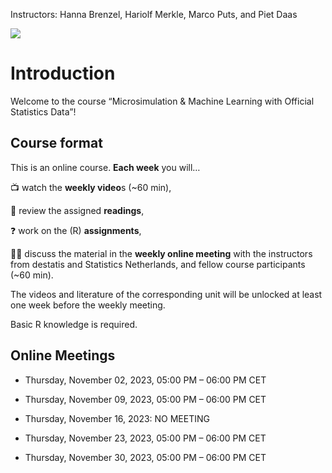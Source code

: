 Instructors: Hanna Brenzel, Hariolf Merkle, Marco Puts, and Piet Daas

![](images/Logo_BERD_Academy(1).png)

# Introduction {.unnumbered}

Welcome to the course "Microsimulation & Machine Learning with Official Statistics Data"!

## Course format

This is an online course. **Each week** you will...

📺 watch the **weekly video**s (\~60 min),

📖 review the assigned **readings**,

❓ work on the (R) **assignments**,

👩‍🏫 discuss the material in the **weekly online meeting** with the instructors from destatis and Statistics Netherlands, and fellow course participants (\~60 min).

The videos and literature of the corresponding unit will be unlocked at least one week before the weekly meeting.

Basic R knowledge is required.

## Online Meetings

-   Thursday, November 02, 2023, 05:00 PM -- 06:00 PM CET

-   Thursday, November 09, 2023, 05:00 PM -- 06:00 PM CET

-   Thursday, November 16, 2023: NO MEETING

-   Thursday, November 23, 2023, 05:00 PM -- 06:00 PM CET

-   Thursday, November 30, 2023, 05:00 PM -- 06:00 PM CET
